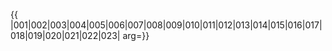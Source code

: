{{ {{{1|PRC admin/showlist}}}
|001|002|003|004|005|006|007|008|009|010|011|012|013|014|015|016|017|018|019|020|021|022|023|
arg={{{arg|}}}}}